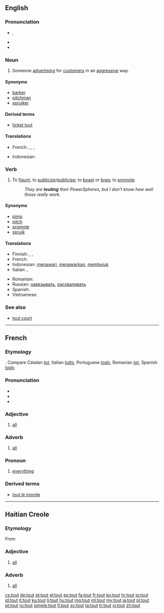 ==English==
{{was wotd|2009|January|22}}

===Pronunciation===
* {{IPA|/taʊt/}}, {{SAMPA|/taUt/}}
* {{audio|en-us-tout.ogg|Audio (US)}}
* {{rhymes|aʊt}}

===Noun===
{{wikipedia}}
{{en-noun}}

# Someone [[advertise|advertising]] for [[customer|customers]] in an [[aggressive]] way.

====Synonyms====
* [[barker]]
* [[pitchman]]
* [[spruiker]]

====Derived terms====
* [[ticket tout]]

====Translations====
{{trans-top|someone advertising for customers in an aggressive way}}
* French: {{t|fr|racoleur|m}},  {{t|fr|vendeur ambulant|m}},  {{t|fr|rabatteur|m}},  {{t|fr|pronostiqueur|m}}
{{trans-mid}}
* Indonesian: {{t-|id|calo|xs=Indonesian}}
{{trans-bottom}}

===Verb===
{{en-verb}}

# {{transitive}} To [[flaunt]], to [[publicize]]/[[publicise]]; to [[boast]] or [[brag]]; to [[promote]].
#: ''They are '''touting''' their PowerSpheres, but I don't know how well those really work.''

====Synonyms====
* [[pimp]]
* [[pitch]]
* [[promote]]
* [[spruik]]

====Translations====
{{trans-top|To flaunt, to publicize/publicise; to boast or brag; to promote}}
* Finnish: {{t+|fi|kehua}}, {{t+|fi|ylistää}}, {{t+|fi|mainostaa}}
* French: {{t+|fr|racoler}}
* Indonesian: [[tawar|menawari]], [[tawar|menawarkan]], [[bujuk|membujuk]]
* Italian: {{t+|it|pubblicizzare}}, {{t+|it|propagandare}}
{{trans-mid}}
* Romanian: {{t|ro|racola}}
* Russian: [[навязывать]], [[расхваливать]]
* Spanish: {{t-|es|presumir}}
* Vietnamese: {{t|vi|công bố}}
{{trans-bottom}}

===See also===
* [[tout court]]

----

==French==

===Etymology===
{{etyl|fro|fr}} {{term|tot|lang=fro}}. Compare Catalan ''[[tot]]'', Italian ''[[tutto]]'', Portuguese ''[[todo]]'', Romanian ''[[tot]]'', Spanish ''[[todo]]''.

===Pronunciation===
* {{audio|Fr-tout.ogg|audio}}
* {{SAMPA|/tu/}}
* {{IPA|/tu/|lang=fr}}

===Adjective===
{{fr-adj}}

# [[all]]

===Adverb===
{{fr-adv}}

# [[all]]

===Pronoun===
{{head|fr|pronoun}}

# [[everything]]

===Derived terms===
* [[tout le monde]]

----

==Haitian Creole==

===Etymology===
From {{etyl|fr|ht}} {{term|tout||all|lang=fr}}

===Adjective===
{{head|ht|adjective}}

# [[all]]

===Adverb===
{{head|ht|adverb}}

# [[all]]

[[cs:tout]]
[[de:tout]]
[[et:tout]]
[[el:tout]]
[[es:tout]]
[[fa:tout]]
[[fr:tout]]
[[ko:tout]]
[[hr:tout]]
[[io:tout]]
[[id:tout]]
[[it:tout]]
[[ku:tout]]
[[li:tout]]
[[hu:tout]]
[[mg:tout]]
[[ml:tout]]
[[my:tout]]
[[ja:tout]]
[[pl:tout]]
[[pt:tout]]
[[ru:tout]]
[[simple:tout]]
[[fi:tout]]
[[sv:tout]]
[[ta:tout]]
[[tr:tout]]
[[vi:tout]]
[[zh:tout]]